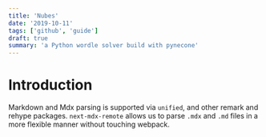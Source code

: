 ```yaml
---
title: 'Nubes'
date: '2019-10-11'
tags: ['github', 'guide']
draft: true
summary: 'a Python wordle solver build with pynecone'
---
```


# Introduction

Markdown and Mdx parsing is supported via `unified`, and other remark and rehype packages. `next-mdx-remote` allows us to parse `.mdx` and `.md` files in a more flexible manner without touching webpack.